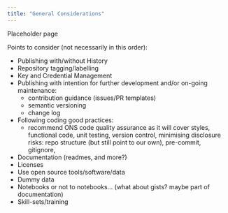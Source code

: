 ```yaml
---
title: "General Considerations"
---
```


::: {.callout-note}
Placeholder page
:::

Points to consider (not necessarily in this order):

- Publishing with/without History
- Repository tagging/labelling
- Key and Credential Management
- Publishing with intention for further development and/or on-going maintenance:
    - contribution guidance (issues/PR templates)
    - semantic versioning
    - change log
- Following coding good practices:
    - recommend ONS code quality assurance as it will cover styles, functional code, unit testing, version control, minimising disclosure risks: repo structure (but still point to our own), pre-commit, gitignore,
- Documentation (readmes, and more?)
- Licenses
- Use open source tools/software/data
- Dummy data
- Notebooks or not to notebooks... (what about gists? maybe part of documentation)
- Skill-sets/training
